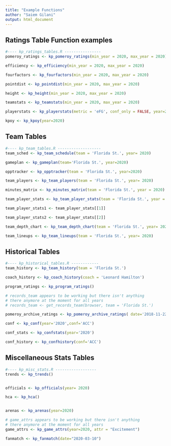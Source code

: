 ```yaml
---
title: "Example Functions"
author: "Saiem Gilani"
output: html_document
---
```


## Ratings Table Function examples
```r
#---- kp_ratings_tables.R ----------------
pomeroy_ratings <- kp_pomeroy_ratings(min_year = 2020, max_year = 2020)

efficiency <- kp_efficiency(min_year = 2020, max_year = 2020)

fourfactors <- kp_fourfactors(min_year = 2020, max_year = 2020)

pointdist <- kp_pointdist(min_year = 2020, max_year = 2020)

height <- kp_height(min_year = 2020, max_year = 2020)

teamstats <- kp_teamstats(min_year = 2020, max_year = 2020)

playerstats <- kp_playerstats(metric = 'eFG', conf_only = FALSE, year=2020)

kpoy <- kp_kpoy(year=2020)

```


## Team Tables
```r


#---- kp_team_tables.R -------------------
team_sched <- kp_team_schedule(team = 'Florida St.', year= 2020)

gameplan <- kp_gameplan(team='Florida St.', year=2020)

opptracker <- kp_opptracker(team = 'Florida St.', year=2020)

team_players <- kp_team_players(team = 'Florida St.', year= 2020)

minutes_matrix <- kp_minutes_matrix(team = 'Florida St.', year = 2020)

team_player_stats <- kp_team_player_stats(team = 'Florida St.', year = 2020)

team_player_stats1 <- team_player_stats[[1]]

team_player_stats2 <- team_player_stats[[2]]

team_depth_chart <- kp_team_depth_chart(team = 'Florida St.', year= 2020)

team_lineups <- kp_team_lineups(team = 'Florida St.', year= 2020)

```


## Historical Tables
```r

#---- kp_historical_tables.R ------------
team_history <- kp_team_history(team = 'Florida St.')

coach_history <- kp_coach_history(coach = 'Leonard Hamilton')

program_ratings <- kp_program_ratings()

# records_team appears to be working but there isn't anything
# there anymore at the moment for all years
# records_team <- get_records_team(browser, team = 'Florida St.')

pomeroy_archive_ratings <- kp_pomeroy_archive_ratings( date='2018-11-22')

conf <- kp_conf(year='2020',conf='ACC')

conf_stats <- kp_confstats(year='2020')

conf_history <- kp_confhistory(conf='ACC')

```


## Miscellaneous Stats Tables
```r
#---- kp_misc_stats.R ------------------
trends <- kp_trends()


officials <- kp_officials(year= 2020)

hca <- kp_hca()


arenas <- kp_arenas(year=2020)

# game_attrs appears to be working but there isn't anything
# there anymore at the moment for all years
game_attrs <- kp_game_attrs(year=2020, attr = "Excitement")

fanmatch <- kp_fanmatch(date="2020-03-10")


```

